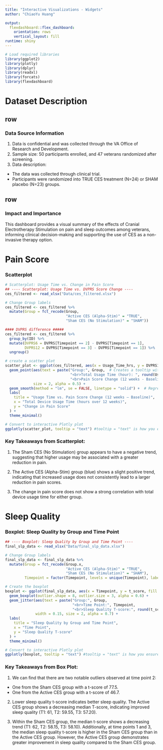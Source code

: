 ```yaml
---
title: "Interactive Visualizations - Widgets"
author: "ChiaoYu Huang"

output: 
  flexdashboard::flex_dashboard:
    orientation: rows
    vertical_layout: fill
runtime: shiny
---
```


```r
# Load required libraries
library(ggplot2)
library(plotly)
library(dplyr)
library(readxl)
library(forcats)
library(flexdashboard)

```

Dataset Description
====================================================================

row
-----------------------------------------------

### Data Source Information

1. Data is confidential and was collected through the VA Office of Research and Development. 
2. Sample size: 50 participants enrolled, and 47 veterans randomized after screening. 
3. Data description: 
- The data was collected through clinical trial. 
- Participants were randomized into TRUE CES treatment (N=24) or SHAM placebo (N=23) groups.

row
-----------------------------------------------

### Impact and Importance
This dashboard provides a visual summary of the effects of Cranial Electrotherapy Stimulation on pain and sleep outcomes among veterans, informing clinical decision-making and supporting the use of CES as a non-invasive therapy option.

Pain Score
====================================================================


### Scatterplot

```r
# Scatterplot: Usage Time vs. Change in Pain Score
## ---- Scatterplot: Usage Time vs. DVPRS Score Change ----
ces_filtered <- read_xlsx("Data/ces_filtered.xlsx")

# Change Group labels
ces_filtered <- ces_filtered %>%
  mutate(Group = fct_recode(Group,
                            "Active CES (Alpha-Stim)" = "TRUE",
                            "Sham CES (No Stimulation)" = "SHAM"))

#### DVPRS difference #####
ces_filtered <- ces_filtered %>%
  group_by(ID) %>%
  mutate(DVPRS6 = DVPRS[Timepoint == 2] - DVPRS[Timepoint == 1],
         DVPRS12 = DVPRS[Timepoint == 3] - DVPRS[Timepoint == 1]) %>%
  ungroup()

# create a scatter plot
scatter_plot <- ggplot(ces_filtered, aes(x = Usage_Time_hrs, y = DVPRS12, color = Group)) +
  geom_point(aes(text = paste("Group:", Group,  # Creates a tooltip with detailed info
                              "<br>Total Usage Time (hour): ", round(Usage_Time_hrs, 2),
                              "<br>Pain Score Change (12 weeks - Baseline): ", DVPRS12)), 
             size = 2, alpha = 0.5) + 
  geom_smooth(method = "lm", se = FALSE, linetype = "solid") +  # Regression trend line
  labs(
    title = "Usage Time vs. Pain Score Change (12 weeks – Baseline)",
    x = "Total Device Usage Time (hours over 12 weeks)",
    y = "Change in Pain Score"
  ) +
  theme_minimal()

# Convert to interactive Plotly plot
ggplotly(scatter_plot, tooltip = "text") #tooltip = "text" is how you ensure your hoverbox shows up

```


### Key Takeaways from Scatterplot:

1. The Sham CES (No Stimulation) group appears to have a negative trend, suggesting that higher usage may be associated with a greater reduction in pain.

2. The Active CES (Alpha-Stim) group (blue) shows a slight positive trend, indicating that increased usage does not consistently lead to a larger reduction in pain scores.

3. The change in pain score does not show a strong correlation with total device usage time for either group.


Sleep Quality
====================================================================


### Boxplot: Sleep Quality by Group and Time Point


```r
## ---- Boxplot: Sleep Quality by Group and Time Point ----
final_slp_data <- read_xlsx("Data/final_slp_data.xlsx")

# Change Group labels
final_slp_data <- final_slp_data %>%
  mutate(Group = fct_recode(Group.x,
                            "Active CES (Alpha-Stim)" = "TRUE",
                            "Sham CES (No Stimulation)" = "SHAM"),
         Timepoint = factor(Timepoint, levels = unique(Timepoint), labels = c("1", "2", "3")))

# Create the boxplot
boxplot <- ggplot(final_slp_data, aes(x = Timepoint, y = t_score, fill = Group)) +
  geom_boxplot(outlier.shape = 8, outlier.size = 3, alpha = 0.6) +
  geom_jitter(aes(text = paste("Group:", Group, 
                               "<br>Time Point:", Timepoint, 
                               "<br>Sleep Quality T-score:", round(t_score, 2))), 
              width = 0.15, size = 2, alpha = 0.7) +
  labs(
    title = "Sleep Quality by Group and Time Point",
    x = "Time Point",
    y = "Sleep Quality T-score"
  ) +
  theme_minimal()

# Convert to interactive Plotly plot
ggplotly(boxplot, tooltip = "text") #tooltip = "text" is how you ensure your hoverbox shows up

```


### Key Takeaways from Box Plot:


1. We can find that there are two notable outliers observed at time point 2:
  * One from the Sham CES group with a t-score of 77.5.
  * One from the Active CES group with a t-score of 46.7.

2. Lower sleep quality t-score indicates better sleep quality. The Active CES group shows a decreasing median T-score, indicating improved sleep quality (T1: 61, T2: 59.55, T3: 57.20).

3. Within the Sham CES group, the median t-score shows a decreasing trend (T1: 62, T2: 58.15, T3: 58.10). Additionally, at time points 1 and 3, the median sleep quality t-score is higher in the Sham CES group than in the Active CES group. However, the Active CES group demonstrates greater improvement in sleep quality compared to the Sham CES group.



